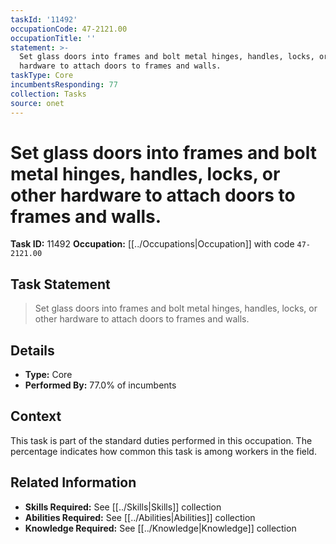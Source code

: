 ```yaml
---
taskId: '11492'
occupationCode: 47-2121.00
occupationTitle: ''
statement: >-
  Set glass doors into frames and bolt metal hinges, handles, locks, or other
  hardware to attach doors to frames and walls.
taskType: Core
incumbentsResponding: 77
collection: Tasks
source: onet
---
```

# Set glass doors into frames and bolt metal hinges, handles, locks, or other hardware to attach doors to frames and walls.

**Task ID:** 11492
**Occupation:** [[../Occupations|Occupation]] with code `47-2121.00`

## Task Statement

> Set glass doors into frames and bolt metal hinges, handles, locks, or other hardware to attach doors to frames and walls.

## Details

- **Type:** Core
- **Performed By:** 77.0% of incumbents

## Context

This task is part of the standard duties performed in this occupation. The percentage indicates how common this task is among workers in the field.

## Related Information

- **Skills Required:** See [[../Skills|Skills]] collection
- **Abilities Required:** See [[../Abilities|Abilities]] collection
- **Knowledge Required:** See [[../Knowledge|Knowledge]] collection

